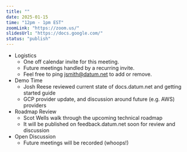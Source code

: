 ```yaml
---
title: ""
date: 2025-01-15
time: "12pm - 1pm EST"
zoomLink: "https://zoom.us/"
slidesUrl: "https://docs.google.com/"
status: "publish"
---
```


- Logistics
  - One off calendar invite for this meeting. 
  - Future meetings handled by a recurring invite. 
  - Feel free to ping jsmith@datum.net to add or remove.
- Demo Time
  - Josh Reese reviewed current state of docs.datum.net and getting started guide
  - GCP provider update, and discussion around future (e.g. AWS) providers
- Roadmap Review
  - Scot Wells walk through the upcoming technical roadmap
  - It will be published on feedback.datum.net soon for review and discussion
- Open Discussion
  - Future meetings will be recorded (whoops!)